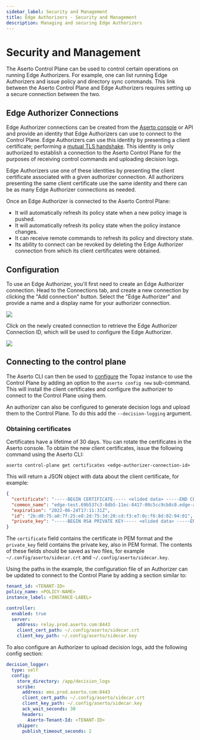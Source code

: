 ```yaml
---
sidebar_label: Security and Management
title: Edge Authorizers - Security and Management
description: Managing and securing Edge Authorizers
---
```

# Security and Management

The Aserto Control Plane can be used to control certain operations on running Edge Authorizers. For example, one can
list running Edge Authorizers and issue policy and directory sync commands. This link between the Aserto Control Plane
and Edge Authorizers requires setting up a secure connection between the two.

## Edge Authorizer Connections

Edge Authorizer connections can be created from the [Aserto console](/docs/aserto-console/connections/setup-edge) or API
and provide an identity that Edge Authorizers can use to connect to the Control Plane. Edge Authorizers can use this
identity by presenting a client certificate; performing a [mutual TLS
handshake](https://en.wikipedia.org/wiki/Mutual_authentication). This identity is only authorized to establish a
connection to the Aserto Control Plane for the purposes of receiving control commands and uploading decision logs.

Edge Authorizers use one of these identities by presenting the client certificate associated with a given authorizer
connection. All authorizers presenting the same client certificate use the same identity and there can be as many
Edge Authorizer connections as needed.

Once an Edge Authorizer is connected to the Aserto Control Plane:
- It will automatically refresh its policy state when a new policy image is pushed.
- It will automatically refresh its policy state when the policy instance changes.
- It can receive remote commands to refresh its policy and directory state.
- Its ability to connect can be revoked by deleting the Edge Authorizer connection from which its client certificates
  were obtained.

## Configuration

To use an Edge Authorizer, you'll first need to create an Edge Authorizer connection. Head to the Connections tab, and
create a new connection by clicking the "Add connection" button. Select the "Edge Authorizer" and provide a
name and a display name for your authorizer connection.

<img src="/edge-authorizer-connection.png" />

Click on the newly created connection to retrieve the Edge Authorizer Connection ID, which will be used to configure the Edge Authorizer.

<img src="/edge-authorizer-connection-entry.png" />

## Connecting to the control plane

The Aserto CLI can then be used to [configure](/docs/command-line-interface/aserto-cli/onebox) the Topaz instance to use the Control Plane by adding an option to the `aserto config new` sub-command. This will install the client certificates and configure the authorizer to connect to the Control Plane using them.

An authorizer can also be configured to generate decision logs and upload them to the Control Plane. To do this add the `--decision-logging` argument.

### Obtaining certificates

Certificates have a lifetime of 30 days. You can rotate the certificates in the Aserto console. To obtain the new client certificates, issue the following command using the Aserto CLI:

```
aserto control-plane get certificates <edge-authorizer-connection-id>
```

This will return a JSON object with data about the client certificate, for example:

```json
{
  "certificate": "-----BEGIN CERTIFICATE----- <elided data> -----END CERTIFICATE-----",
  "common_name": "edge-test.69b537c3-8db5-11ec-8417-00c5cc9cb8c0.edge-authorizer.aserto.com",
  "expiration": "2022-06-24T17:11:31Z",
  "id": "2b:d0:75:a0:7f:25:e8:2d:75:3d:20:cd:f3:e7:0c:f6:8d:02:94:01",
  "private_key": "-----BEGIN RSA PRIVATE KEY----- <elided data> -----END RSA PRIVATE KEY-----"
}
```

The `certificate` field contains the certificate in PEM format and the `private_key` field contains the private key, also in PEM format. The contents of these fields should be saved as two files, for example `~/.config/aserto/sidecar.crt` and `~/.config/aserto/sidecar.key`.

Using the paths in the example, the configuration file of an Authorizer can be updated to connect to the Control Plane by adding a section similar to:

```yaml
tenant_id: <TENANT-ID>
policy_name: <POLICY-NAME>
instance_label: <INSTANCE-LABEL>

controller:
  enabled: true
  server:
    address: relay.prod.aserto.com:8443
    client_cert_path: ~/.config/aserto/sidecar.crt
    client_key_path: ~/.config/aserto/sidecar.key
```

To also configure an Authorizer to upload decision logs, add the following config section:

```yaml
decision_logger:
  type: self
  config:
    store_directory: /app/decision_logs
    scribe:
      address: ems.prod.aserto.com:8443
      client_cert_path: ~/.config/aserto/sidecar.crt
      client_key_path: ~/.config/aserto/sidecar.key
      ack_wait_seconds: 30
      headers:
        Aserto-Tenant-Id: <TENANT-ID>
    shipper:
      publish_timeout_seconds: 2
```
